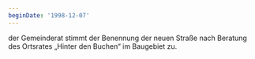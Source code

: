```yaml
---
beginDate: '1998-12-07'
---
```


der Gemeinderat stimmt der Benennung der neuen Straße nach Beratung des
Ortsrates „Hinter den Buchen“ im Baugebiet zu.
